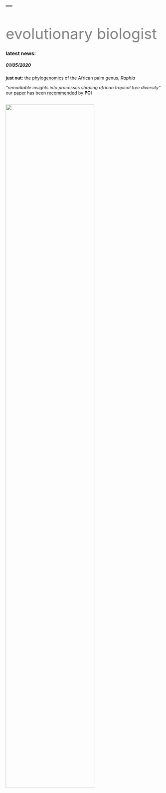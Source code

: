 ---
---

<div class="col2" style="padding-top:16px">

<font size="60" color="grey" style="LINE-HEIGHT:60px">evolutionary biologist</font>

### latest news: 

##### *01/05/2020*

__just out:__ the [phylogenomics](https://doi.org/10.1038/s41598-019-52403-2) of the African palm genus, _Raphia_

_"remarkable insights into processes shaping african tropical tree diversity"_ our [paper](https://doi.org/10.1101/807727) has been [recommended](https://evolbiol.peercommunityin.org/public/rec?id=225&reviews=True) by __PCI__

##

##

![](images/me_circle3.png){width=75% style="float:center padding:100px"}

</div>
